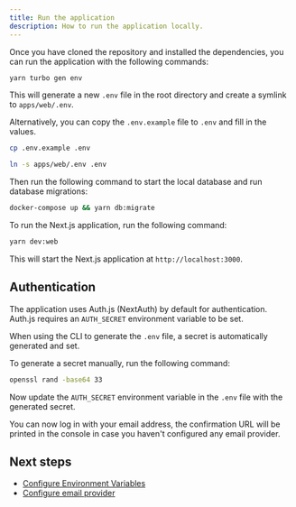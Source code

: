 ```yaml
---
title: Run the application
description: How to run the application locally.
---
```


Once you have cloned the repository and installed the dependencies, you can run the application with the following commands:

```bash
yarn turbo gen env
```

This will generate a new `.env` file in the root directory and create a symlink to `apps/web/.env`.

Alternatively, you can copy the `.env.example` file to `.env` and fill in the values.

```bash
cp .env.example .env

ln -s apps/web/.env .env
```

Then run the following command to start the local database and run database migrations:

```bash
docker-compose up && yarn db:migrate
```

To run the Next.js application, run the following command:

```bash
yarn dev:web
```

This will start the Next.js application at `http://localhost:3000`.

## Authentication

The application uses Auth.js (NextAuth) by default for authentication.
Auth.js requires an `AUTH_SECRET` environment variable to be set.

When using the CLI to generate the `.env` file, a secret is automatically generated and set.

To generate a secret manually, run the following command:

```bash
openssl rand -base64 33
```

Now update the `AUTH_SECRET` environment variable in the `.env` file with the generated secret.

You can now log in with your email address, the confirmation URL will be printed in the console in case you haven't configured any email provider.

## Next steps

- [Configure Environment Variables](/docs/nextjs-starter-kit/configuration/environment-variables)
- [Configure email provider](/docs/nextjs-starter-kit/configuration/email-provider)
